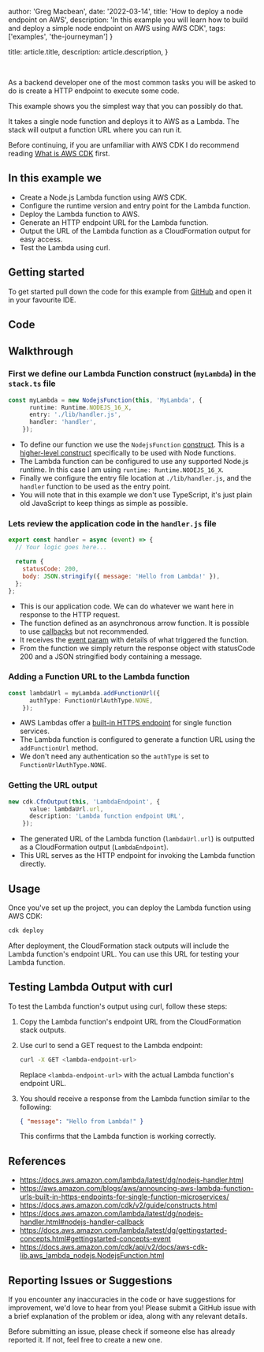 
  author: 'Greg Macbean',
  date: '2022-03-14',
  title: 'How to deploy a node endpoint on AWS',
  description:
    'In this example you will learn how to build and deploy a simple node endpoint on AWS using AWS CDK',
  tags: ['examples', 'the-journeyman']
}

  title: article.title,
  description: article.description,
}


<br/>

As a backend developer one of the most common tasks you will be asked to do is create a HTTP endpoint to execute some code.

This example shows you the simplest way that you can possibly do that.

It takes a single node function and deploys it to AWS as a Lambda. The stack will output a function URL where you can run it.

Before continuing, if you are unfamiliar with AWS CDK I do recommend reading [What is AWS CDK](https://docs.aws.amazon.com/cdk/v2/guide/home.html) first.

## In this example we

- Create a Node.js Lambda function using AWS CDK.
- Configure the runtime version and entry point for the Lambda function.
- Deploy the Lambda function to AWS.
- Generate an HTTP endpoint URL for the Lambda function.
- Output the URL of the Lambda function as a CloudFormation output for easy access.
- Test the Lambda using curl.

## Getting started

To get started pull down the code for this example from [GitHub](https://github.com/backendmentor-io/examples/tree/main/aws-node-simple-http-endpoint) and open it in your favourite IDE.

## Code



## Walkthrough

### First we define our Lambda Function construct (`myLambda`) in the `stack.ts` file

```typescript
const myLambda = new NodejsFunction(this, 'MyLambda', {
      runtime: Runtime.NODEJS_16_X,
      entry: './lib/handler.js',
      handler: 'handler',
    });
```

- To define our function we use the `NodejsFunction` [construct](https://docs.aws.amazon.com/cdk/api/v2/docs/aws-cdk-lib.aws_lambda_nodejs.NodejsFunction.html). This is a [higher-level construct](https://docs.aws.amazon.com/cdk/v2/guide/constructs.html) specifically to be used with Node functions.
- The Lambda function can be configured to use any supported Node.js runtime. In this case I am using `runtime: Runtime.NODEJS_16_X`.
- Finally we configure the entry file location at `./lib/handler.js`, and the `handler` function to be used as the entry point.
- You will note that in this example we don't use TypeScript, it's just plain old JavaScript to keep things as simple as possible.

### Lets review the application code in the `handler.js` file

```javascript
export const handler = async (event) => {
  // Your logic goes here...

  return {
    statusCode: 200,
    body: JSON.stringify({ message: 'Hello from Lambda!' }),
  };
};
```

- This is our application code. We can do whatever we want here in response to the HTTP request.
- The function defined as an asynchronous arrow function. It is possible to use [callbacks](https://docs.aws.amazon.com/lambda/latest/dg/nodejs-handler.html#nodejs-handler-callback) but not recommended.
- It receives the [event param](https://docs.aws.amazon.com/lambda/latest/dg/gettingstarted-concepts.html#gettingstarted-concepts-event) with details of what triggered the function.
- From the function we simply return the response object with statusCode 200 and a JSON stringified body containing a message.

### Adding a Function URL to the Lambda function

```typescript
const lambdaUrl = myLambda.addFunctionUrl({
      authType: FunctionUrlAuthType.NONE,
    });
```

- AWS Lambdas offer a [built-in HTTPS endpoint](https://aws.amazon.com/blogs/aws/announcing-aws-lambda-function-urls-built-in-https-endpoints-for-single-function-microservices/) for single function services.
- The Lambda function is configured to generate a function URL using the `addFunctionUrl` method.
- We don't need any authentication so the `authType` is set to `FunctionUrlAuthType.NONE`.

### Getting the URL output

```typescript
new cdk.CfnOutput(this, 'LambdaEndpoint', {
      value: lambdaUrl.url,
      description: 'Lambda function endpoint URL',
    });
```

- The generated URL of the Lambda function (`lambdaUrl.url`) is outputted as a CloudFormation output (`LambdaEndpoint`).
- This URL serves as the HTTP endpoint for invoking the Lambda function directly.

## Usage

Once you've set up the project, you can deploy the Lambda function using AWS CDK:

```bash
cdk deploy
```

After deployment, the CloudFormation stack outputs will include the Lambda function's endpoint URL. You can use this URL for testing your Lambda function.

## Testing Lambda Output with curl

To test the Lambda function's output using curl, follow these steps:

1. Copy the Lambda function's endpoint URL from the CloudFormation stack outputs.

2. Use curl to send a GET request to the Lambda endpoint:

   ```bash
   curl -X GET <lambda-endpoint-url>
   ```

   Replace `<lambda-endpoint-url>` with the actual Lambda function's endpoint URL.

3. You should receive a response from the Lambda function similar to the following:

   ```json
   { "message": "Hello from Lambda!" }
   ```

   This confirms that the Lambda function is working correctly.

## References

- https://docs.aws.amazon.com/lambda/latest/dg/nodejs-handler.html
- https://aws.amazon.com/blogs/aws/announcing-aws-lambda-function-urls-built-in-https-endpoints-for-single-function-microservices/
- https://docs.aws.amazon.com/cdk/v2/guide/constructs.html
- https://docs.aws.amazon.com/lambda/latest/dg/nodejs-handler.html#nodejs-handler-callback
- https://docs.aws.amazon.com/lambda/latest/dg/gettingstarted-concepts.html#gettingstarted-concepts-event
- https://docs.aws.amazon.com/cdk/api/v2/docs/aws-cdk-lib.aws_lambda_nodejs.NodejsFunction.html

## Reporting Issues or Suggestions

If you encounter any inaccuracies in the code or have suggestions for improvement, we'd love to hear from you! Please submit a GitHub issue with a brief explanation of the problem or idea, along with any relevant details.

Before submitting an issue, please check if someone else has already reported it. If not, feel free to create a new one.
